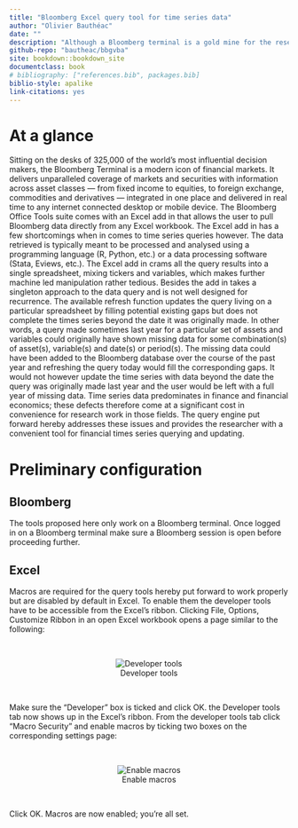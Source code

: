 ```yaml
--- 
title: "Bloomberg Excel query tool for time series data"
author: "Olivier Bauthéac"
date: ""
description: "Although a Bloomberg terminal is a gold mine for the researcher/student in finance and/or financial economics, working with Bloomberg can be intimidating at first. The Excel tool hereby put forward is designed to facilitate the matter by substituting complexity for practicality."
github-repo: "bautheac/bbgvba"
site: bookdown::bookdown_site
documentclass: book
# bibliography: ["references.bib", packages.bib]
biblio-style: apalike
link-citations: yes
---
```



# At a glance

Sitting on the desks of 325,000 of the world’s most influential decision makers, the Bloomberg Terminal is a modern icon of financial markets. It delivers unparalleled coverage of markets and securities with information across asset classes — from fixed income to equities, to foreign exchange, commodities and derivatives — integrated in one place and delivered in real time to any internet connected desktop or mobile device. The Bloomberg Office Tools suite comes with an Excel add in that allows the user to pull Bloomberg data directly from any Excel workbook. The Excel add in has a few shortcomings when in comes to time series queries however. The data retrieved is typically meant to be processed and analysed using a programming language (R, Python, etc.) or a data processing software (Stata, Eviews, etc.). The Excel add in crams all the query results into a single spreadsheet, mixing tickers and variables, which makes further machine led manipulation rather tedious. Besides the add in takes a singleton approach to the data query and is not well designed for recurrence. The available refresh function updates the query living on a particular spreadsheet by filling potential existing gaps but does not complete the times series beyond the date it was originally made. In other words, a query made sometimes last year for a particular set of assets and variables could originally have shown missing data for some combination(s) of asset(s), variable(s) and date(s) or period(s). The missing data could have been added to the Bloomberg database over the course of the past year and refreshing the query today would fill the corresponding gaps. It would not however update the time series with data beyond the date the query was originally made last year and the user would be left with a full year of missing data. Time series data predominates in finance and financial economics; these defects therefore come at a significant cost in convenience for research work in those fields. The query engine put forward hereby addresses these issues and provides the researcher with a convenient tool for financial times series querying and updating.



# Preliminary configuration

## Bloomberg

The tools proposed here only work on a Bloomberg terminal. Once logged in on a Bloomberg terminal make sure a Bloomberg session is open before proceeding further. 


## Excel

Macros are required for the query tools hereby put forward to work properly but are disabled by default in Excel. To enable them the developer tools have to be accessible from the Excel's ribbon. Clicking File, Options, Customize Ribbon in an open Excel workbook opens a page similar to the following:  

<br /> <center> ![Developer tools](./assets/pics/Enable macros - 01.jpg "developer tools") </center> <br />  


Make sure the "Developer" box is ticked and click OK. the Developer tools tab now shows up in the Excel's ribbon. From the developer tools tab click "Macro Security" and enable macros by ticking two boxes on the corresponding settings page:  

<br /> <center> ![Enable macros](./assets/pics/Enable macros - 02.jpg) </center> <br />  


Click OK. Macros are now enabled; you're all set.
